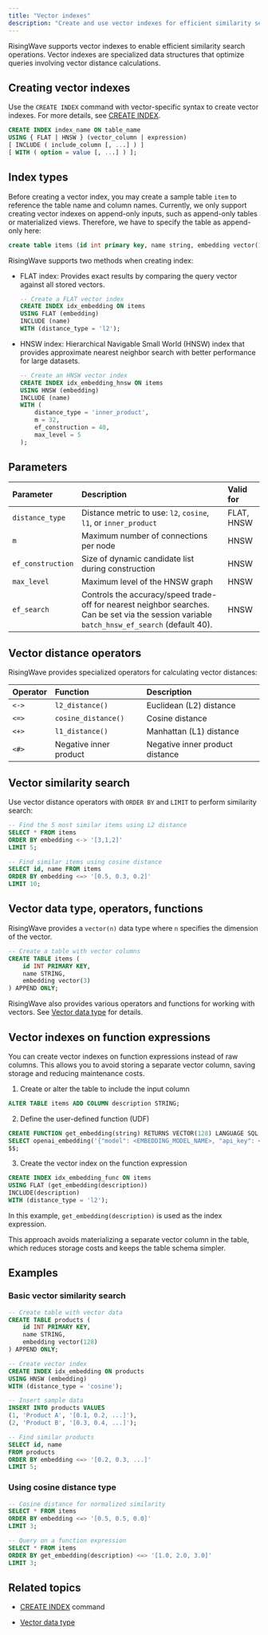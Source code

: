 ```yaml
---
title: "Vector indexes"
description: "Create and use vector indexes for efficient similarity search operations in RisingWave."
---
```


RisingWave supports vector indexes to enable efficient similarity search operations. Vector indexes are specialized data structures that optimize queries involving vector distance calculations.

## Creating vector indexes

Use the `CREATE INDEX` command with vector-specific syntax to create vector indexes. For more details, see [CREATE INDEX](/sql/commands/sql-create-index).

```sql Syntax
CREATE INDEX index_name ON table_name 
USING { FLAT | HNSW } (vector_column | expression) 
[ INCLUDE ( include_column [, ...] ) ]
[ WITH ( option = value [, ...] ) ];
```

## Index types

Before creating a vector index, you may create a sample table `item` to reference the table name and column names. Currently, we only support creating vector indexes on append-only inputs, such as append-only tables or materialized views. Therefore, we have to specify the table as append-only here:

```sql
create table items (id int primary key, name string, embedding vector(128)) append only;
```

RisingWave supports two methods when creating index:

- FLAT index: Provides exact results by comparing the query vector against all stored vectors.

    ```sql
    -- Create a FLAT vector index
    CREATE INDEX idx_embedding ON items 
    USING FLAT (embedding) 
    INCLUDE (name) 
    WITH (distance_type = 'l2');
    ```

- HNSW index: Hierarchical Navigable Small World (HNSW) index that provides approximate nearest neighbor search with better performance for large datasets.


    ```sql
    -- Create an HNSW vector index
    CREATE INDEX idx_embedding_hnsw ON items 
    USING HNSW (embedding) 
    INCLUDE (name) 
    WITH (
        distance_type = 'inner_product', 
        m = 32, 
        ef_construction = 40, 
        max_level = 5
    );
    ```

## Parameters

| Parameter | Description | Valid for |
| :--- | :--- | :--- |
| `distance_type` | Distance metric to use: `l2`, `cosine`, `l1`, or `inner_product` | FLAT, HNSW |
| `m` | Maximum number of connections per node | HNSW |
| `ef_construction` | Size of dynamic candidate list during construction | HNSW |
| `max_level` | Maximum level of the HNSW graph | HNSW |
| `ef_search` | Controls the accuracy/speed trade-off for nearest neighbor searches. Can be set via the session variable `batch_hnsw_ef_search` (default 40). | HNSW |

## Vector distance operators

RisingWave provides specialized operators for calculating vector distances:

| Operator | Function | Description |
| :--- | :--- | :--- |
| `<->` | `l2_distance()` | Euclidean (L2) distance |
| `<=>` | `cosine_distance()` | Cosine distance |
| `<+>` | `l1_distance()` | Manhattan (L1) distance |
| `<#>` | Negative inner product | Negative inner product distance |

## Vector similarity search

Use vector distance operators with `ORDER BY` and `LIMIT` to perform similarity search:

```sql
-- Find the 5 most similar items using L2 distance
SELECT * FROM items 
ORDER BY embedding <-> '[3,1,2]' 
LIMIT 5;

-- Find similar items using cosine distance
SELECT id, name FROM items 
ORDER BY embedding <=> '[0.5, 0.3, 0.2]' 
LIMIT 10;
```

## Vector data type, operators, functions

RisingWave provides a `vector(n)` data type where `n` specifies the dimension of the vector.

```sql
-- Create a table with vector columns
CREATE TABLE items (
    id INT PRIMARY KEY,
    name STRING,
    embedding vector(3)
) APPEND ONLY;
```

RisingWave also provides various operators and functions for working with vectors. See [Vector data type](/sql/data-types/vector) for details.

## Vector indexes on function expressions

You can create vector indexes on function expressions instead of raw columns. This allows you to avoid storing a separate vector column, saving storage and reducing maintenance costs.

1. Create or alter the table to include the input column

```sql
ALTER TABLE items ADD COLUMN description STRING;
```

2. Define the user-defined function (UDF)

```sql
CREATE FUNCTION get_embedding(string) RETURNS VECTOR(128) LANGUAGE SQL AS $$
SELECT openai_embedding('{"model": <EMBEDDING_MODEL_NAME>, "api_key": <API_KEY>}'::jsonb, $1)::vector(128);
$$;
```

3. Create the vector index on the function expression

```sql
CREATE INDEX idx_embedding_func ON items
USING FLAT (get_embedding(description))
INCLUDE(description)
WITH (distance_type = 'l2');
```

In this example, `get_embedding(description)` is used as the index expression.

This approach avoids materializing a separate vector column in the table, which reduces storage costs and keeps the table schema simpler.

## Examples

### Basic vector similarity search

```sql
-- Create table with vector data
CREATE TABLE products (
    id INT PRIMARY KEY,
    name STRING,
    embedding vector(128)
) APPEND ONLY;

-- Create vector index
CREATE INDEX idx_embedding ON products 
USING HNSW (embedding) 
WITH (distance_type = 'cosine');

-- Insert sample data
INSERT INTO products VALUES 
(1, 'Product A', '[0.1, 0.2, ...]'),
(2, 'Product B', '[0.3, 0.4, ...]');

-- Find similar products
SELECT id, name 
FROM products 
ORDER BY embedding <=> '[0.2, 0.3, ...]' 
LIMIT 5;
```

### Using cosine distance type

```sql
-- Cosine distance for normalized similarity
SELECT * FROM items 
ORDER BY embedding <=> '[0.5, 0.5, 0.0]' 
LIMIT 3;

-- Query on a function expression
SELECT * FROM items
ORDER BY get_embedding(description) <=> '[1.0, 2.0, 3.0]'
LIMIT 3;
```

## Related topics

- [CREATE INDEX](/sql/commands/sql-create-index) command

- [Vector data type](/sql/data-types/vector)
